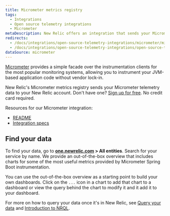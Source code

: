 ```yaml
---
title: Micrometer metrics registry
tags:
  - Integrations
  - Open source telemetry integrations
  - Micrometer
metaDescription: New Relic offers an integration that sends your Micrometer telemetry data to your New Relic account.
redirects:
  - /docs/integrations/open-source-telemetry-integrations/micrometer/micrometer-metrics-registry
  - /docs/integrations/open-source-telemetry-integrations/open-source-telemetry-integration-list/new-relics-micrometer-integration
dataSource: micrometer
---
```


[Micrometer](https://micrometer.io/) provides a simple facade over the instrumentation clients for the most popular monitoring systems, allowing you to instrument your JVM-based application code without vendor lock-in.

New Relic's Micrometer metrics registry sends your Micrometer telemetry data to your New Relic account. Don't have one? [Sign up for free](https://newrelic.com/signup). No credit card required.

Resources for our Micrometer integration:

* [README](https://github.com/newrelic/micrometer-registry-newrelic)
* [Integration specs](https://github.com/newrelic/newrelic-exporter-specs/tree/master/micrometer)

<InstallFeedback />

## Find your data

To find your data, go to **[one.newrelic.com](https://one.newrelic.com/all-capabilities) > All entities**. Search for your service by name. We provide an out-of-the-box overview that includes charts for some of the most useful metrics provided by Micrometer Spring Boot instrumentation.

You can use the out-of-the-box overview as a starting point to build your own dashboards. Click on the `...` icon in a chart to add that chart to a dashboard or view the query behind the chart to modify it and it add it to your dashboard.

For more on how to query your data once it's in New Relic, see [Query your data](/docs/using-new-relic/data/understand-data/query-new-relic-data) and [Introduction to NRQL](/docs/query-data/nrql-new-relic-query-language/getting-started/introduction-nrql).
